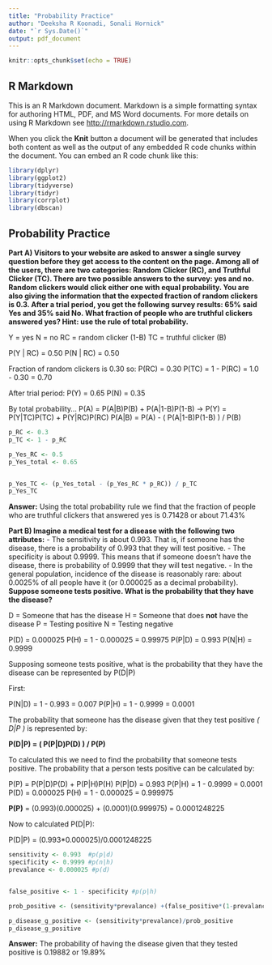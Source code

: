 ```yaml
---
title: "Probability Practice"
author: "Deeksha R Koonadi, Sonali Hornick"
date: "`r Sys.Date()`"
output: pdf_document
---
```


```r
knitr::opts_chunk$set(echo = TRUE)
```

## R Markdown

This is an R Markdown document. Markdown is a simple formatting syntax for authoring HTML, PDF, and MS Word documents. For more details on using R Markdown see <http://rmarkdown.rstudio.com>.

When you click the **Knit** button a document will be generated that includes both content as well as the output of any embedded R code chunks within the document. You can embed an R code chunk like this:

```r
library(dplyr)
library(ggplot2)
library(tidyverse)
library(tidyr)
library(corrplot)
library(dbscan)
```



## Probability Practice

**Part A) Visitors to your website are asked to answer a single survey question before they get access to the content on the page. Among all of the users, there are two categories: Random Clicker (RC), and Truthful Clicker (TC). There are two possible answers to the survey: yes and no. Random clickers would click either one with equal probability. You are also giving the information that the expected fraction of random clickers is 0.3. After a trial period, you get the following survey results: 65% said Yes and 35% said No. What fraction of people who are truthful clickers answered yes? Hint: use the rule of total probability.** \newline

Y = yes \newline
N = no \newline
RC = random clicker (1-B) \newline
TC = truthful clicker (B) \newline

P(Y | RC) = 0.50 \newline
P(N | RC) = 0.50 \newline 

Fraction of random clickers is 0.30 so: \newline
P(RC) = 0.30\newline
P(TC) = 1 - P(RC) = 1.0 - 0.30 = 0.70 \newline

After trial period: \newline
P(Y) = 0.65
P(N) = 0.35

By total probability... \newline
P(A) = P(A|B)P(B) + P(A|1-B)P(1-B) -> P(Y) = P(Y|TC)P(TC) + P(Y|RC)P(RC) \newline
P(A|B) = P(A) - ( P(A|1-B)P(1-B) ) / P(B)

```r
p_RC <- 0.3 
p_TC <- 1 - p_RC

p_Yes_RC <- 0.5
p_Yes_total <- 0.65 


p_Yes_TC <- (p_Yes_total - (p_Yes_RC * p_RC)) / p_TC
p_Yes_TC


```

**Answer:** Using the total probability rule we find that the fraction of people who are truthful clickers that answered yes is 0.71428 or about 71.43% \newline


**Part B) Imagine a medical test for a disease with the following two attributes:** \newline
- The sensitivity is about 0.993. That is, if someone has the disease, there is a probability of 0.993 that they will test positive. \newline
- The specificity is about 0.9999. This means that if someone doesn't have the disease, there is probability of 0.9999 that they will test negative. \newline
- In the general population, incidence of the disease is reasonably rare: about 0.0025% of all people have it (or 0.000025 as a decimal probability). \newline
**Suppose someone tests positive. What is the probability that they have the disease?** \newline

D = Someone that has the disease \newline
H = Someone that does **not** have the disease \newline
P = Testing positive \newline
N = Testing negative \newline

P(D) = 0.000025 \newline
P(H) = 1 - 0.000025 = 0.99975 \newline
P(P|D) = 0.993 \newline
P(N|H) = 0.9999 \newline

Supposing someone tests positive, what is the probability that they have the disease can be represented by P(D|P) \newline

First: \newline

P(N|D) = 1 - 0.993 = 0.007 \newline
P(P|H) = 1 - 0.9999 = 0.0001 \newline

The probability that someone has the disease given that they test positive *( D|P )* is represented by: \newline

**P(D|P) = ( P(P|D)P(D) ) / P(P)** \newline

To calculated this we need to find the probability that someone tests positive. The probability that a person tests positive can be calculated by: \newline

P(P) = P(P|D)P(D) + P(P|H)P(H) \newline
P(P|D) = 0.993 \newline
P(P|H) = 1 - 0.9999 = 0.0001 \newline
P(D) = 0.000025 \newline
P(H) = 1 - 0.000025 = 0.999975 \newline

**P(P)** = (0.993)(0.000025) + (0.0001)(0.999975) = 0.0001248225 \newline

Now to calculated P(D|P): \newline

P(D|P) = (0.993*0.000025)/0.0001248225


```r

sensitivity <- 0.993  #p(p|d)
specificity <- 0.9999 #p(n|h)
prevalance <- 0.000025 #p(d)


false_positive <- 1 - specificity #p(p|h)

prob_positive <- (sensitivity*prevalance) +(false_positive*(1-prevalance))

p_disease_g_positive <- (sensitivity*prevalance)/prob_positive
p_disease_g_positive
```

**Answer:** The probability of having the disease given that they tested positive is 0.19882 or 19.89%